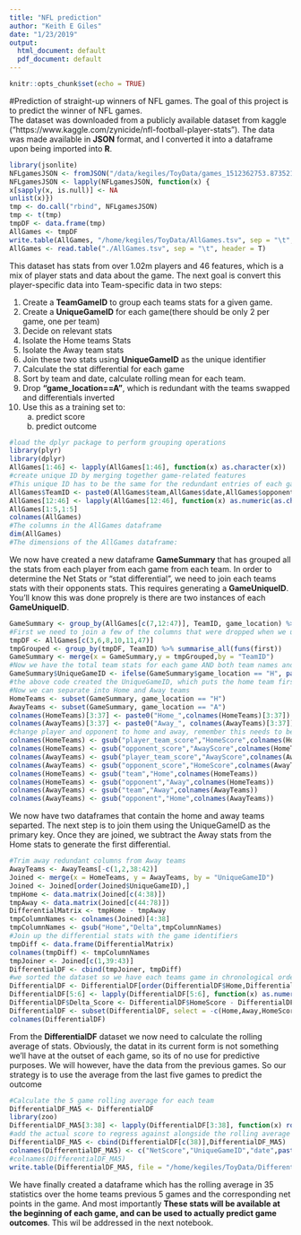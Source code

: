 ```yaml
---
title: "NFL prediction"
author: "Keith E Giles"
date: "1/23/2019"
output:
  html_document: default
  pdf_document: default
---
```


```r
knitr::opts_chunk$set(echo = TRUE)
```

#Prediction of straight-up winners of NFL games. 
The goal of this project is to predict the winner of NFL games.  
The dataset was downloaded from a publicly available dataset from kaggle ("https://www.kaggle.com/zynicide/nfl-football-player-stats"). The data was made available in $\textbf{JSON}$ format, and I converted it into a dataframe upon being imported into $\textbf{R}$.  

```r
library(jsonlite)
NFLgamesJSON <- fromJSON("/data/kegiles/ToyData/games_1512362753.8735218.json")
NFLgamesJSON <- lapply(NFLgamesJSON, function(x) {
x[sapply(x, is.null)] <- NA
unlist(x)})
tmp <- do.call("rbind", NFLgamesJSON)
tmp <- t(tmp)
tmpDF <- data.frame(tmp)
AllGames <- tmpDF
write.table(AllGames, "/home/kegiles/ToyData/AllGames.tsv", sep = "\t", col.names = T, row.names = F, quote = F)
AllGames <- read.table("./AllGames.tsv", sep = "\t", header = T)
```
This dataset has stats from over 1.02m players and 46 features, which is a mix of player stats and data about the game.  The next goal is convert this player-specific data into Team-specific data in two steps:

1.    Create a **TeamGameID** to group each teams stats for a given game.
2.    Create a **UniqueGameID** for each game(there should be only 2 per game, one per team)
3.    Decide on relevant stats
4.    Isolate the Home teams Stats
5.    Isolate the Away team stats
6.    Join these two stats using **UniqueGameID** as the unique identifier
7.    Calculate the stat differential for each game
8.    Sort by team and date, calculate rolling mean for each team.  
9.    Drop **"game_location==A"**, which is redundant with the teams swapped and differentials inverted  
10.   Use this as a training set  to: 
         a.  predict score
         b.  predict outcome

```r
#load the dplyr package to perform grouping operations
library(plyr)
library(dplyr)
AllGames[1:46] <- lapply(AllGames[1:46], function(x) as.character(x))
#create unique ID by merging together game-related features
#This unique ID has to be the same for the redundant entries of each game, with the home team first, then the date, then the away team.  
AllGames$TeamID <- paste0(AllGames$team,AllGames$date,AllGames$opponent)
AllGames[12:46] <- lapply(AllGames[12:46], function(x) as.numeric(as.character(x)))
AllGames[1:5,1:5]
colnames(AllGames)
#The columns in the AllGames dataframe
dim(AllGames)
#The dimensions of the AllGames dataframe:
```

We now have created a new dataframe **GameSummary** that has grouped all the stats from each player from each game  from each team. In order to determine the Net Stats or "stat differential", we need to join each teams stats with their opponents stats.  This requires generating a **GameUniqueID**. You'll know this was done proprely is there are two instances of each **GameUniqueID**.  
```r
GameSummary <- group_by(AllGames[c(7,12:47)], TeamID, game_location) %>% summarise_all(funs(sum))
#First we need to join a few of the columns that were dropped when we used groupBy to create the GameSummary dataframe. These can be joined using the TeamID field.
tmpDF <- AllGames[c(3,6,8,10,11,47)]
tmpGrouped <- group_by(tmpDF, TeamID) %>% summarise_all(funs(first))
GameSummary <- merge(x = GameSummary,y = tmpGrouped,by = "TeamID")
#Now we have the total team stats for each game AND both team names and the date and score. We can now move on to make a unique game ID
GameSummary$UniqueGameID <- ifelse(GameSummary$game_location == "H", paste0(GameSummary$team, GameSummary$date,GameSummary$opponent), paste0(GameSummary$opponent,GameSummary$date,GameSummary$team))
#the above code created the UniqueGameID, which puts the home team first.
#Now we can separate into Home and Away teams
HomeTeams <- subset(GameSummary, game_location == "H")
AwayTeams <- subset(GameSummary, game_location == "A")
colnames(HomeTeams)[3:37] <- paste0("Home_",colnames(HomeTeams)[3:37])
colnames(AwayTeams)[3:37] <- paste0("Away_", colnames(AwayTeams)[3:37])
#change player and opponent to home and away, remember this needs to be inverted for the away team dataset
colnames(HomeTeams) <- gsub("player_team_score","HomeScore",colnames(HomeTeams))
colnames(HomeTeams) <- gsub("opponent_score","AwayScore",colnames(HomeTeams))
colnames(AwayTeams) <- gsub("player_team_score","AwayScore",colnames(AwayTeams))
colnames(AwayTeams) <- gsub("opponent_score","HomeScore",colnames(AwayTeams))
colnames(HomeTeams) <- gsub("team","Home",colnames(HomeTeams))
colnames(HomeTeams) <- gsub("opponent","Away",colnames(HomeTeams))
colnames(AwayTeams) <- gsub("team","Away",colnames(AwayTeams))
colnames(AwayTeams) <- gsub("opponent","Home",colnames(AwayTeams))
```
We now have two dataframes that contain the home and away teams separted.  The next step is to join them using the UniqueGameID as the primary key. Once they are joined, we subtract the Away stats from the Home stats to generate the first differential. 
```r
#Trim away redundant columns from Away teams
AwayTeams <- AwayTeams[-c(1,2,38:42)]
Joined <- merge(x = HomeTeams, y = AwayTeams, by = "UniqueGameID") 
Joined <- Joined[order(Joined$UniqueGameID),]
tmpHome <- data.matrix(Joined[c(4:38)])
tmpAway <- data.matrix(Joined[c(44:78)])
DifferentialMatrix <- tmpHome - tmpAway
tmpColumnNames <- colnames(Joined)[4:38]
tmpColumnNames <- gsub("Home","Delta",tmpColumnNames)
#Join up the differential stats with the game identifiers 
tmpDiff <- data.frame(DifferentialMatrix)
colnames(tmpDiff) <- tmpColumnNames
tmpJoiner <- Joined[c(1,39:43)]
DifferentialDF <- cbind(tmpJoiner, tmpDiff)
#we sorted the dataset so we have each teams game in chronological order
DifferentialDF <- DifferentialDF[order(DifferentialDF$Home,DifferentialDF$date),]
DifferentialDF[5:6] <- lapply(DifferentialDF[5:6], function(x) as.numeric(x))
DifferentialDF$Delta_Score <- DifferentialDF$HomeScore - DifferentialDF$AwayScore
DifferentialDF <- subset(DifferentialDF, select = -c(Home,Away,HomeScore,AwayScore))
colnames(DifferentialDF)
```

From the **DifferentialDF** dataset we now need to calculate the rolling average of stats. Obviously, the datat in its current form is not something we'll have at the outset of each game, so its of no use for predictive purposes.  We will however, have the data from the previous games.   So our strategy is to use the average from the last five games to predict the outcome
```r
#Calculate the 5 game rolling average for each team
DifferentialDF_MA5 <- DifferentialDF
library(zoo)
DifferentialDF_MA5[3:38] <- lapply(DifferentialDF[3:38], function(x) rollmean(x = x, k = 5, align = "right", fill = NA))
#add the actual score to regress against alongside the rolling average of score differential 
DifferentialDF_MA5 <- cbind(DifferentialDF[c(38)],DifferentialDF_MA5)
colnames(DifferentialDF_MA5) <- c("NetScore","UniqueGameID","date",paste0(colnames(DifferentialDF_MA5)[4:39],"_MA5"))
#colnames(DifferentialDF_MA5)
write.table(DifferentialDF_MA5, file = "/home/kegiles/ToyData/DifferentialStatsForSpread.tsv", col.names = T, row.names = F, quote = F, sep = "\t")
```

We have finally created a dataframe which has the rolling average in 35 statistics over the home teams previous 5 games and the corresponding net points in the game. And most importantly **These stats will be available at the beginning of each game, and can be used to actually predict game outcomes**. This wil be addressed in the next notebook.
